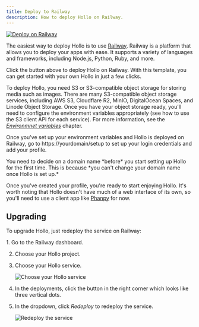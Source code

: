 ```yaml
---
title: Deploy to Railway
description: How to deploy Hollo on Railway.
---
```



[![Deploy on Railway][]][Railway template]

The easiest way to deploy Hollo is to use [Railway].  Railway is a platform that
allows you to deploy your apps with ease. It supports a variety of languages and
frameworks, including Node.js, Python, Ruby, and more.

Click the button above to deploy Hollo on Railway.  With this template, you can
get started with your own Hollo in just a few clicks.

To deploy Hollo, you need S3 or S3-compatible object storage for storing media
such as images.  There are many S3-compatible object storage services,
including AWS S3, Cloudflare R2, MinIO, DigitalOcean Spaces, and Linode Object
Storage.  Once you have your object storage ready, you'll need to configure
the environment variables appropriately (see how to use the S3 client API
for each service).  For more information, see the
[*Environmnet variables*](./env) chapter.

Once you've set up your environment variables and Hollo is deployed on Railway,
go to https://yourdomain/setup to set up your login credentials and add your
profile.

<Aside type="caution" title="Watch out!">
  You need to decide on a domain name *before* you start setting up Hollo for
  the first time. This is because *you can't change your domain name once
  Hollo is set up.*
</Aside>

Once you've created your profile, you're ready to start enjoying Hollo.
It's worth noting that Hollo doesn't have much of a web interface of its own,
so you'll need to use a client app like [Phanpy] for now.

[Railway]: https://railway.app/
[Deploy on Railway]: https://railway.app/button.svg
[Railway template]: https://railway.app/template/eopPyH?referralCode=qeEK5G
[Phanpy]: https://phanpy.social/


Upgrading
---------


To upgrade Hollo, just redeploy the service on Railway:

<Steps>
 1. Go to the Railway dashboard.

 2. Choose your Hollo project.

 3. Choose your Hollo service.

    ![Choose your Hollo service](./railway/project.png)

 4. In the deployments, click the button in the right corner which looks
    like three vertical dots.

 5. In the dropdown, click *Redeploy* to redeploy the service.

    ![Redeploy the service](./railway/deployments.png)
</Steps>
